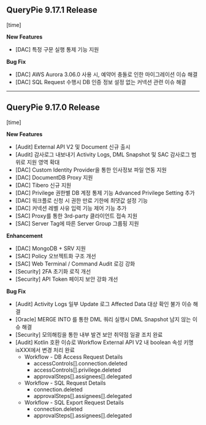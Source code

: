 ## QueryPie 9.17.1 Release
[time]



**New Features**

* [DAC] 특정 구문 실행 통제 기능 지원

**Bug Fix**

* [DAC] AWS Aurora 3.06.0 사용 시, 예약어 충돌로 인한 마이그레이션 이슈 해결
* [DAC] SQL Request 수행시 DB 인증 정보 설정 없는 커넥션 관련 이슈 해결



---

## QueryPie 9.17.0 Release
[time]



**New Features**

* [Audit] External API V2 및 Document 신규 출시
* [Audit] 감사로그 내보내기 Activity Logs, DML Snapshot 및 SAC 감사로그 범위로 지원 영역 확대
* [DAC] Custom Identity Provider을 통한 인사정보 파일 연동 지원
* [DAC] DocumentDB Proxy 지원
* [DAC] Tibero 신규 지원
* [DAC] Privilege 권한별 DB 계정 통제 기능 Advanced Privilege Setting 추가
* [DAC] 워크플로 신청 시 권한 만료 기한에 최댓값 설정 기능
* [DAC] 커넥션 레벨 사유 입력 기능 제어 기능 추가
* [SAC] Proxy를 통한 3rd-party 클라이언트 접속 지원
* [SAC] Server Tag에 따른 Server Group 그룹핑 지원



**Enhancement**

* [DAC] MongoDB + SRV 지원
* [SAC] Policy 오브젝트화 구조 개선
* [SAC] Web Terminal / Command Audit 로깅 강화
* [Security] 2FA 초기화 로직 개선
* [Security] API Token 페이지 보안 강화 개선



**Bug Fix**

* [Audit] Activity Logs 일부 Update 로그 Affected Data 대상 확인 불가 이슈 해결
* [Oracle] MERGE INTO 를 통한 DML 쿼리 실행시 DML Snapshot 남지 않는 이슈 해결
* [Security] 모의해킹을 통한 내부 발견 보안 취약점 일괄 조치 완료
* [Audit] Kotlin 호환 이슈로 Workflow External API V2 내 boolean 속성 키명 isXXX에서 변경 처리 완료
    * Workflow - DB Access Request Details
        * accessControls[].connection.deleted
        * accessControls[].privilege.deleted
        * approvalSteps[].assignees[].delegated
    * Workflow - SQL Request Details
        * connection.deleted
        * approvalSteps[].assignees[].delegated
    * Workflow - SQL Export Request Details
        * connection.deleted
        * approvalSteps[].assignees[].delegated


